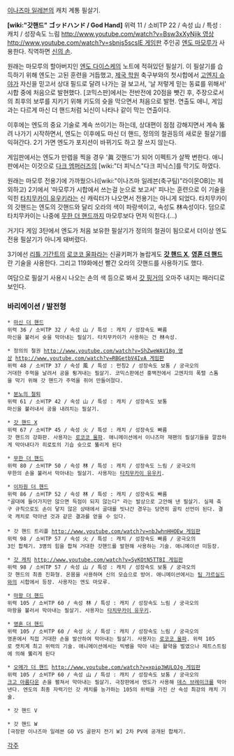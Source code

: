 [[이나즈마 일레븐]]의 캐치 계통 필살기.

'''[wiki:"갓핸드" ゴッドハンド / God Hand]'''
위력 11 / 소비TP 22 / 속성 山 / 특성 : 캐치 / 성장속도 느림 [[http://www.youtube.com/watch?v=Bsw3xXyNjik 영상]] [[http://www.youtube.com/watch?v=sbnjs5scslE 게임판]] 
주인공 [[엔도 마모루]]가 사용한다. 직역하면 [[신의 손]].

원래는 마모루의 할아버지인 [[엔도 다이스케]]의 노트에 적혀있던 필살기. 이 필살기를 습득하기 위해 엔도는 고된 훈련을 거듭했고, [[제국 학원]] 축구부와의 첫시합에서 [[고엔지 슈야]]가 자신을 믿고서 상대 필드로 달려 나가는 걸 보고서, '날 저렇게 믿는 동료를 위해서' 시합 중에 처음으로 발현했다. [코믹스판]에서는 전반전에 20점을 뺏긴 후, 주장으로서의 최후의 보루를 지키기 위해 키도의 슛을 막으면서 처음으로 발현. 연출도 애니, 게임과는 다르게 마신 더 핸드처럼 뇌신이 나타나 같이 막는 연출이다.

이후에는 엔도의 중요 기술로 계속 쓰이기는 하는데, 상대편이 점점 강해지면서 계속 뚫려 나가기 시작하면서, 엔도는 이후에도 마신 더 핸드, 정의의 철권등의 새로운 필살기를 익혀간다. 2기 가면 엔도가 포지션이 바뀌기도 하고 잘 쓰지 않는다.

게임판에서는 엔도가 만렙을 찍을 경우 '眞 갓핸드'가 되어 이펙트가 살짝 변한다. 애니판에서는 이것으로 [[다크 엠퍼러즈]]의 [wiki:"더 피닉스"다크 피닉스]를 막기도 하였다.

원래는 마모루 전용기에 가까웠으나([wiki:"이나즈마 일레븐(축구팀)"라이몬OB]는 제외하고) 2기에서 '마모루가 시합에서 쓰는걸 눈으로 보고서' 피나는 훈련으로 이 기술을 익힌 [[타치무카이 유우키]]라는 신 캐릭터가 나오면서 전용기는 아니게 되었다. 타치무카이의 갓핸드는 엔도의 갓핸드와 달리 오라의 색이 파랑색이고, 속성도 林속성이다. 덤으로 타치무카이는 나중에 [[무한 더 핸드]]까지 마모루보다 먼저 익힌다.(…)

거기다 게임 3탄에서 엔도가 처음 보유한 필살기가 정의의 철권이 됨으로서 더이상 엔도 전용 필살기가 아니게 돼버렸다.

3기에선 [[리틀 기간트]]의 [[로코코 울파]]라는 신골키퍼가 놀랍게도 '''[[갓 핸드 X]]''', '''[[영혼 더 핸드]]'''란 기술을 사용한다. 그리고 119화에선 빨간 오라의 갓핸드를 사용하기도 했다.

여담으로 필살기 사용시 나오는 손의 색 등으로 봐서 [[갓 핑거]]의 오마주 내지는 패러디로 보인다.

=== 바리에이션 / 발전형 ===
 * [[마신 더 핸드]]
 위력 36 / 소비TP 32 / 속성 山 / 특성 : 캐치 / 성장속도 빠름 
 마신을 불러서 슛을 막아내는 필살기. 타치무카이가 사용하는 건 林속성.

 * 정의의 철권 [[http://www.youtube.com/watch?v=ShZweWAV18g 영상]] [[http://www.youtube.com/watch?v=RBGetbV4IvA 게임판]]
 위력 48 / 소비TP 37 / 속성 風 / 특성 : 펀칭2 / 성장속도 보통 / 궁극오의 
 거대한 주먹을 날려서 공을 튕겨내는 필살기. 코믹스판에선 홍백전에서 고엔지의 폭렬 스톰을 막기 위해 갓 핸드가 주먹을 쥐어 만들어졌다.

 * [[분노의 철퇴]] 
 위력 61 / 소비TP 42 / 속성 山 / 특성 : 캐치 / 성장속도 보통 
 마신을 불러내서 공을 내려치는 필살기.

 * [[갓 핸드 X]]
 위력 67 / 소비TP 45 / 속성 火 / 특성 : 캐치 / 성장속도 빠름 
 갓 핸드의 강화판. 사용자는 [[로코코 울파]]. 애니메이션에서 이나즈마 재팬의 필살기들을 깔끔하게 막아내다가 히로토의 기습 슛으로 뚫리게 된다

 * [[무한 더 핸드]]
 위력 80 / 소비TP 50 / 속성 林 / 특성 : 캐치 / 성장속도 느림 / 궁극오의
 무한의 손을 불러서 막아내는 필살기. 사용자는 [[타치무카이 유우키]].

 * [[이차원 더 핸드]]
 위력 86 / 소비TP 52 / 속성 林 / 특성 : 캐치 / 성장속도 빠름
 "골대에 들어가지만 않으면 득점이 되지 않는다" 라는 발상으로 고안해 낸 필살기. 실제 축구 규칙으로도 손이 닿지 않은 상태에서 골대를 빗나간 경우는 당연히 골킥 선언이 된다. 결국 캐치로 막아낸 것과 같은 결과를 얻을 수 있다.
 
 * 갓 핸드 트리플 [[http://www.youtube.com/watch?v=nbJwhnHHOEw 게임판]]
 위력 98 / 소비TP 57 / 속성 火 / 특성 : 캐치 / 성장속도 빠름 / 궁극오의
 3인 합체기. 3명의 힘을 합쳐 거대한 갓핸드를 발현해 사용하는 기술. 애니메이션 미등장.

 * [[갓 캐치]] [[http://www.youtube.com/watch?v=SyKOtN5TTBI 게임판]]
 위력 98 / 소비TP 57 / 속성 山 / 특성 : 캐치 / 성장속도 보통 / 궁극오의 
 갓 핸드의 최종 진화형. 온몸을 사용하며 신의 모습으로 방어. 애니메이션에서는 [[팀 가르실드]]와의 시합에서 등장. 사용자는 엔도 마모루. 

 * [[마왕 더 핸드]] 
 위력 105 / 소비TP 60 / 속성 林 / 특성 : 캐치 / 성장속도 느림 / 궁극오의 
 마왕을 불러서 막아내는 필살기. 사용자는 [[타치무카이 유우키]].

 * [[영혼 더 핸드]]
 위력 105 / 소비TP 60 / 속성 火 / 특성 : 캐치 / 성장속도 느림 / 궁극오의 
 영혼에서 직접 거대한 손을 발산하여 막아내는 필살기. 사용자는 [[로코코 울파]]. 위력 105로 캣치계 최고 위력의 기술. 애니메이션에서는 빅뱅을 막아 내는 활약을 벌였으나 제트스트림에 의해 뚫리게 된다

 * [[오메가 더 핸드]] [[http://www.youtube.com/watch?v=xpip3WULOJg 게임판]]
 위력 105 / 소비TP 60 / 속성 山 / 특성 : 캐치 / 성장속도 보통 / 궁극오의  
 [[크고 아름다운]] 손을 펼쳐서 막아내는 필살기. 극장판에서 엔도가 사용해 [[데스 브레이크]]를 막아낸다. 엔도의 최종 자력기인 갓 캐치를 능가하는 105의 위력을 가진 산 속성 최강의 캐치 기술.

 * 갓 핸드 V

 * 갓 핸드 W
 [극장판 이나즈마 일레븐 GO VS 골판지 전기 W] 2차 PV에 공개된 합체기.

[[각주]]
